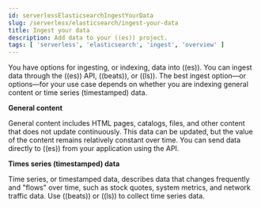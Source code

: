 ```yaml
---
id: serverlessElasticsearchIngestYourData
slug: /serverless/elasticsearch/ingest-your-data
title: Ingest your data
description: Add data to your ((es)) project.
tags: [ 'serverless', 'elasticsearch', 'ingest', 'overview' ]
---
```


<DocBadge template="technical preview" />
You have options for ingesting, or indexing, data into ((es)).
You can ingest data through the <DocLink id="serverlessElasticsearchIngestDataThroughApi">((es)) API</DocLink>,
<DocLink id="serverlessElasticsearchIngestDataThroughBeats">((beats))</DocLink>, or
<DocLink id="serverlessElasticsearchIngestDataThroughLogstash">((ls))</DocLink>.
The best ingest option—or options—for your use case depends on whether you are indexing general content or time series (timestamped) data.

**General content**

General content includes HTML pages, catalogs, files, and other content that does not update continuously.
This data can be updated, but the value of the content remains relatively constant over time.
You can send data directly to ((es)) from your application using the API.

**Times series (timestamped) data**

Time series, or timestamped data, describes data that changes frequently and "flows" over time, such as stock quotes, system metrics, and network traffic data.
Use ((beats)) or ((ls)) to collect time series data.
